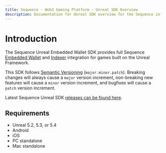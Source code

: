 ```yaml
---
title: Sequence - Web3 Gaming Platform - Unreal SDK Overview
description: Documentation for Unreal SDK overview for the Sequence infrastructure stack for web3 gaming.
---
```


# Introduction

The Sequence Unreal Embedded Wallet SDK provides full Sequence [Embedded Wallet](/solutions/wallets/embedded-wallet/overview) and [Indexer](/api/indexer/overview) integration for games built on the Unreal Framework.

This SDK follows [Semantic Versioning](https://semver.org/) (`major.minor.patch`). Breaking changes will always cause a `major` version increment, non-breaking new features will cause a `minor` version increment, and bugfixes will cause a `patch` version increment.

Latest Sequence Unreal SDK [releases can be found here](https://github.com/0xsequence/sequence-unreal/releases).

## Requirements
- Unreal 5.2, 5.3, or 5.4
- Android
- iOS
- PC standalone
- Mac standalone
